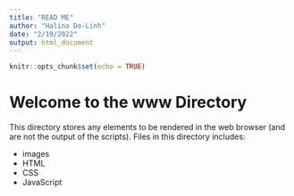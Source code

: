 ```yaml
---
title: "READ ME"
author: "Halina Do-Linh"
date: "2/19/2022"
output: html_document
---
```


```r
knitr::opts_chunk$set(echo = TRUE)
```

# Welcome to the www Directory

This directory stores any elements to be rendered in the web browser (and are not the output of the scripts). Files in this directory includes:

- images
- HTML
- CSS
- JavaScript